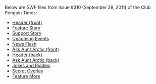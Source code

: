 Below are SWF files from issue #310 (September 29, 2011) of the Club Penguin Times:
*[[Media:News310HeaderFront.swf|Header (front)]]
*[[Media:News310FeatureStory.swf|Feature Story]]
*[[Media:News310SupportStory.swf|Support Story]]
*[[Media:News310UpcomingEvents.swf|Upcoming Events]]
*[[Media:News310NewsFlash.swf|News Flash]]
*[[Media:News310AskAuntArcticFront.swf|Ask Aunt Arctic (front)]]
*[[Media:News310HeaderBack.swf|Header (back)]]
*[[Media:News310AskAuntArcticBack.swf|Ask Aunt Arctic (back)]]
*[[Media:News310JokesAndRiddles.swf|Jokes and Riddles]]
*[[Media:News310SecretOverlay.swf|Secret Overlay]]
*[[Media:News310FeatureMore.swf|Feature More]]
